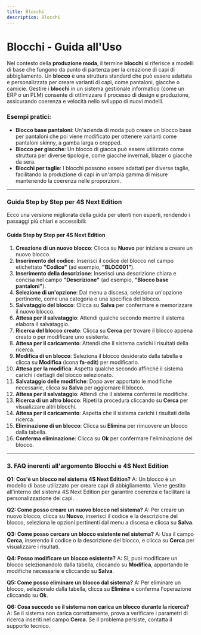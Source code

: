 ```yaml
---
title: Blocchi
description: Blocchi
---
```


# Blocchi - Guida all'Uso

Nel contesto della **produzione moda**, il termine **blocchi** si riferisce a modelli di base che fungono da punto di partenza per la creazione di capi di abbigliamento. Un **blocco** è una struttura standard che può essere adattata e personalizzata per creare varianti di capi, come pantaloni, giacche o camicie. Gestire i **blocchi** in un sistema gestionale informatico (come un ERP o un PLM) consente di ottimizzare il processo di design e produzione, assicurando coerenza e velocità nello sviluppo di nuovi modelli.

### Esempi pratici:

* **Blocco base pantaloni**: Un'azienda di moda può creare un blocco base per pantaloni che poi viene modificato per ottenere varianti come pantaloni skinny, a gamba larga o cropped.
* **Blocco per giacche**: Un blocco di giacca può essere utilizzato come struttura per diverse tipologie, come giacche invernali, blazer o giacche da sera.
* **Blocchi per taglie**: I blocchi possono essere adattati per diverse taglie, facilitando la produzione di capi in un'ampia gamma di misure mantenendo la coerenza nelle proporzioni.

***

### Guida Step by Step per **4S Next Edition**

Ecco una versione migliorata della guida per utenti non esperti, rendendo i passaggi più chiari e accessibili:

#### Guida Step by Step per 4S Next Edition

1. **Creazione di un nuovo blocco**: Clicca su **Nuovo** per iniziare a creare un nuovo blocco.
2. **Inserimento del codice**: Inserisci il codice del blocco nel campo etichettato **"Codice"** (ad esempio, **"BLOC001"**).
3. **Inserimento della descrizione**: Inserisci una descrizione chiara e concisa nel campo **"Descrizione"** (ad esempio, **"Blocco base pantaloni"**).
4. **Selezione di un'opzione**: Dal menu a discesa, seleziona un'opzione pertinente, come una categoria o una specifica del blocco.
5. **Salvataggio del blocco**: Clicca su **Salva** per confermare e memorizzare il nuovo blocco.
6. **Attesa per il salvataggio**: Attendi qualche secondo mentre il sistema elabora il salvataggio.
7. **Ricerca del blocco creato**: Clicca su **Cerca** per trovare il blocco appena creato o per modificare uno esistente.
8. **Attesa per il caricamento**: Attendi che il sistema carichi i risultati della ricerca.
9. **Modifica di un blocco**: Seleziona il blocco desiderato dalla tabella e clicca su **Modifica** (icona **fa-edit**) per modificarlo.
10. **Attesa per la modifica**: Aspetta qualche secondo affinché il sistema carichi i dettagli del blocco selezionato.
11. **Salvataggio delle modifiche**: Dopo aver apportato le modifiche necessarie, clicca su **Salva** per aggiornare il blocco.
12. **Attesa per il salvataggio**: Attendi che il sistema confermi le modifiche.
13. **Ricerca di un altro blocco**: Ripeti la procedura cliccando su **Cerca** per visualizzare altri blocchi.
14. **Attesa per il caricamento**: Aspetta che il sistema carichi i risultati della ricerca.
15. **Eliminazione di un blocco**: Clicca su **Elimina** per rimuovere un blocco dalla tabella.
16. **Conferma eliminazione**: Clicca su **Ok** per confermare l'eliminazione del blocco.

***

### 3. FAQ inerenti all'argomento **Blocchi** e 4S Next Edition

**Q1: Cos'è un blocco nel sistema 4S Next Edition?**
A: Un blocco è un modello di base utilizzato per creare capi di abbigliamento. Viene gestito all'interno del sistema 4S Next Edition per garantire coerenza e facilitare la personalizzazione dei capi.

**Q2: Come posso creare un nuovo blocco nel sistema?**
A: Per creare un nuovo blocco, clicca su **Nuovo**, inserisci il codice e la descrizione del blocco, seleziona le opzioni pertinenti dal menu a discesa e clicca su **Salva**.

**Q3: Come posso cercare un blocco esistente nel sistema?**
A: Usa il campo **Cerca**, inserendo il codice o la descrizione del blocco, e clicca su **Cerca** per visualizzare i risultati.

**Q4: Posso modificare un blocco esistente?**
A: Sì, puoi modificare un blocco selezionandolo dalla tabella, cliccando su **Modifica**, apportando le modifiche necessarie e cliccando su **Salva**.

**Q5: Come posso eliminare un blocco dal sistema?**
A: Per eliminare un blocco, selezionalo dalla tabella, clicca su **Elimina** e conferma l'operazione cliccando su **Ok**.

**Q6: Cosa succede se il sistema non carica un blocco durante la ricerca?**
A: Se il sistema non carica correttamente, prova a verificare i parametri di ricerca inseriti nel campo **Cerca**. Se il problema persiste, contatta il supporto tecnico.